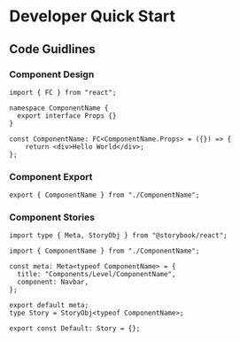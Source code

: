 
<Meta title="Developer Quick Start" />

# Developer Quick Start

## Code Guidlines

### Component Design

```tsx
import { FC } from "react";

namespace ComponentName {
  export interface Props {}
}

const ComponentName: FC<ComponentName.Props> = ({}) => {
    return <div>Hello World</div>;
};
```

### Component Export

```tsx
export { ComponentName } from "./ComponentName";
```

### Component Stories

```tsx
import type { Meta, StoryObj } from "@storybook/react";

import { ComponentName } from "./ComponentName";

const meta: Meta<typeof ComponentName> = {
  title: "Components/Level/ComponentName",
  component: Navbar,
};

export default meta;
type Story = StoryObj<typeof ComponentName>;

export const Default: Story = {};
```
